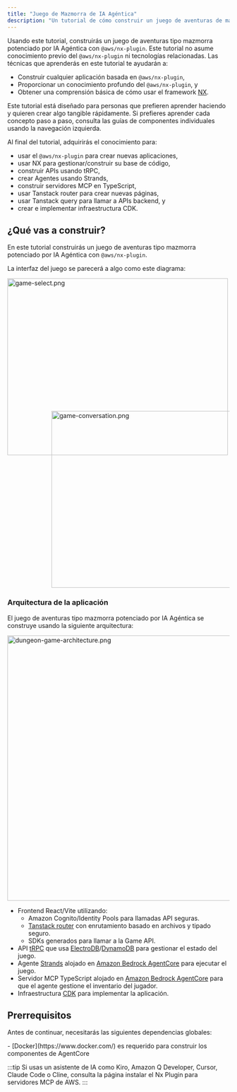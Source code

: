 ```yaml
---
title: "Juego de Mazmorra de IA Agéntica"
description: "Un tutorial de cómo construir un juego de aventuras de mazmorra con IA agéntica usando @aws/nx-plugin."
---
```





Usando este tutorial, construirás un juego de aventuras tipo mazmorra potenciado por IA Agéntica con `@aws/nx-plugin`. Este tutorial no asume conocimiento previo del `@aws/nx-plugin` ni tecnologías relacionadas.
Las técnicas que aprenderás en este tutorial te ayudarán a:
- Construir cualquier aplicación basada en `@aws/nx-plugin`,
- Proporcionar un conocimiento profundo del `@aws/nx-plugin`, y
- Obtener una comprensión básica de cómo usar el framework [NX](https://nx.dev/).

<Aside>Este tutorial está diseñado para personas que prefieren aprender haciendo y quieren crear algo tangible rápidamente. Si prefieres aprender cada concepto paso a paso, consulta las guías de componentes individuales usando la navegación izquierda.</Aside>

Al final del tutorial, adquirirás el conocimiento para:

- usar el `@aws/nx-plugin` para crear nuevas aplicaciones,
- usar NX para gestionar/construir su base de código,
- construir APIs usando tRPC,
- crear Agentes usando Strands,
- construir servidores MCP en TypeScript,
- usar Tanstack router para crear nuevas páginas,
- usar Tanstack query para llamar a APIs backend, y
- crear e implementar infraestructura CDK.

## ¿Qué vas a construir?

En este tutorial construirás un juego de aventuras tipo mazmorra potenciado por IA Agéntica con `@aws/nx-plugin`.

La interfaz del juego se parecerá a algo como este diagrama:

<Image src={gameSelectPng} alt="game-select.png" width="500" height="400" />
<div style="margin-top: -100px; margin-left: 100px;">
<Image src={gameConversationPng} alt="game-conversation.png" width="500" height="400" />
</div>

### Arquitectura de la aplicación

El juego de aventuras tipo mazmorra potenciado por IA Agéntica se construye usando la siguiente arquitectura:

<Image style="margin: auto" src={dungeonAdventureArchitecturePng} alt="dungeon-game-architecture.png" height="600" />

- Frontend React/Vite utilizando:
  - Amazon Cognito/Identity Pools para llamadas API seguras.
  - [Tanstack router](https://tanstack.com/router/latest) con enrutamiento basado en archivos y tipado seguro.
  - SDKs generados para llamar a la Game API.
- API [tRPC](https://trpc.io/) que usa [ElectroDB](https://electrodb.dev/)/[DynamoDB](https://aws.amazon.com/dynamodb/) para gestionar el estado del juego.
- Agente [Strands](https://strandsagents.com/latest/) alojado en [Amazon Bedrock AgentCore](https://aws.amazon.com/bedrock/agentcore/) para ejecutar el juego.
- Servidor MCP TypeScript alojado en [Amazon Bedrock AgentCore](https://aws.amazon.com/bedrock/agentcore/) para que el agente gestione el inventario del jugador.
- Infraestructura [CDK](https://docs.aws.amazon.com/cdk/v2/guide/home.html) para implementar la aplicación.

## Prerrequisitos

Antes de continuar, necesitarás las siguientes dependencias globales:

<Snippet name="required-prerequisites" />
- [Docker](https://www.docker.com/) es requerido para construir los componentes de AgentCore

:::tip
Si usas un asistente de IA como Kiro, Amazon Q Developer, Cursor, Claude Code o Cline, consulta la página <Link path="/get_started/building-with-ai">instalar el Nx Plugin para servidores MCP de AWS</Link>.
:::